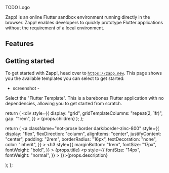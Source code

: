 TODO Logo

Zapp! is an online Flutter sandbox environment running directly in the browser. Zapp!
enables developers to quickly prototype Flutter applications without the requirement
of a local environment.

<Zapp id="flutter" />

## Features

<Grid>
  <Feature
    href="/features/packages"
    title="Support for any web compatible package"
    description="Use any web compatible package from pub.dev, just like you would locally by editing your pubspec.yaml."
  />
  <Feature
    href="/features/file-explorer"
    title="Create a project with multiple files & directories."
    description="The built in file explorer allows you to create a project with multiple files and directories."
  />
  <Feature
    href="/features/assets"
    title="Asset support"
    description="Add your own Flutter assets or use 3rd party package assets."
  />
  <Feature
    href="/editor"
    title="Built in IntelliSense support"
    description="The built in VSCode-like editor provides support for IntelliSense."
  />
  <Feature
    href="/features/share-and-embed"
    title="Sharing and embeding a project"
    description="Share and embed your projects on any website, perfect for documentation, tutorials and examples."
  />
  <Feature
    href="/features/previews"
    title="Instantly previewing your Flutter application"
    description="Preview your Flutter application instantly via a unique URL, hosted on zapp.page."
  />
  <Feature
    href="/features/pubdev-import"
    title="Pub Previews"
    description="Preview any package example directly from your favourite pub.dev packages."
  />
  <Feature
    href="/features/github-import"
    title="GitHub Import"
    description="Import any Dart or Flutter project from a GitHub repository or Gist."
  />
</Grid>

## Getting started

To get started with Zapp!, head over to [`https://zapp.new`](https://zapp.new). This page shows you the available templates
you can select to get started:

- screenshot -

Select the "Flutter Template". This is a barebones Flutter application with no dependencies, allowing you to get started from
scratch.

  return (
    <div
      style={{
        display: "grid",
        gridTemplateColumns: "repeat(2, 1fr)",
        gap: "1rem",
      }}
    >
      {props.children}
    </div>
  );
};

  return (
    <a
      className="not-prose border dark:border-zinc-800"
      style={{
        display: "flex",
        flexDirection: "column",
        alignItems: "center",
        justifyContent: "center",
        padding: "2rem",
        borderRadius: "16px",
        textDecoration: "none",
        color: "inherit",
      }}
    >
      <h3
        style={{
          marginBottom: "1rem",
          fontSize: "17px",
          fontWeight: "bold",
        }}
      >
        {props.title}
      </h3>
      <p
        style={{
          fontSize: "14px",
          fontWeight: "normal",
        }}
      >
        }}>{props.description}
      </p>
    </a>
  );
};

